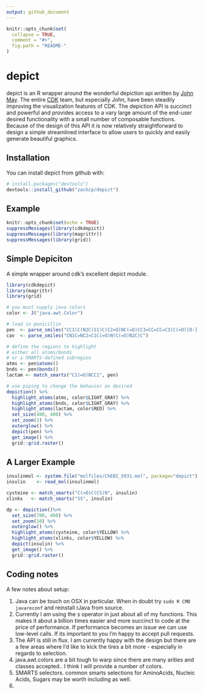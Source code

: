 ```yaml
---
output: github_document
---
```


<!-- README.md is generated from README.Rmd. Please edit that file -->

```r
knitr::opts_chunk$set(
  collapse = TRUE,
  comment = "#>",
  fig.path = "README-"
)
```

# depict

depict is an R wrapper around the wonderful depiction api written by [John May](https://github.com/johnmay).  The entire [CDK](https://github.com/cdk) team, but especially
John, have been steadily improving the visualization features of CDK. The depiction API is
succinct and powerful and provides access to a vary large amount of the end-user desired functionality with a small number of composable functions. Because of the design of this API
it is now relatively straightforward to design a simple streamlined interface to allow users to quickly and easily generate beautiful graphics.

## Installation

You can install depict from github with:

```r
# install.packages("devtools")
devtools::install_github("zachcp/depict")
```

## Example

```r
knitr::opts_chunk$set(echo = TRUE)
suppressMessages(library(cdkdepict))
suppressMessages(library(magrittr))
suppressMessages(library(grid))
```

## Simple Depiciton

A simple wrapper around cdk's excellent depict module.

```r
library(cdkdepict)
library(magrittr)
library(grid)

# you must supply java colors 
color <- J("java.awt.Color")

# load in penicillin
pen  <- parse_smiles("CC1(C(N2C(S1)C(C2=O)NC(=O)CC3=CC=CC=C3)C(=O)[O-])C")
cav  <- parse_smiles("CN1C=NC2=C1C(=O)N(C(=O)N2C)C")

# define the regions to highlight
# either all atoms/bonds
# or a SMARTS-defined subregion
atms <- pen$atoms()
bnds <- pen$bonds()
lactam <- match_smarts("C1(=O)NCC1", pen)

# use piping to change the behavior as desired
depiction() %>%
  highlight_atoms(atms, color$LIGHT_GRAY) %>%
  highlight_atoms(bnds, color$LIGHT_GRAY) %>%
  highlight_atoms(lactam, color$RED) %>%
  set_size(400, 400) %>%
  set_zoom(3) %>%
  outerglow() %>%
  depict(pen) %>%
  get_image() %>%
  grid::grid.raster()

```

## A Larger Example


```r
insulinmol <- system.file("molfiles/ChEBI_5931.mol", package="depict")
insulin    <- read_mol(insulinmol)

cysteine <- match_smarts("C(=O)C(CS)N", insulin)
xlinks   <- match_smarts("SS", insulin)

dp <- depiction()%>% 
  set_size(700, 400) %>%
  set_zoom(10) %>%
  outerglow() %>%
  highlight_atoms(cysteine, color$YELLOW) %>%
  highlight_atoms(xlinks, color$YELLOW) %>%
  depict(insulin) %>%
  get_image() %>%
  grid::grid.raster()

```


## Coding notes

A few notes about setup:

1. Java can be touch on OSX in particular. When in doubt try `sudo R CMD javareconf` and reinstall rJava from source.
2. Currently I am using the `$` operator in just about all of my functions. This makes it about a billion times easier and more succinct to code at the price of performance. If performance becomes an issue we can use low-level calls. If its important to you I'm happy to accept pull requests.
3. The API is still in flux. I am currently happy with the design but there are a few areas where I'd like to kick the tires a bit more - especially in regards to selection.
4. java.awt.colors are a bit tough to warp since there are many arities and classes accepted.. I think I will provide a number of colors.
5. SMARTS selectors. common smarts selections for AminoAcids, Nucleic Acids, Sugars may be worth including as well.
5. 

